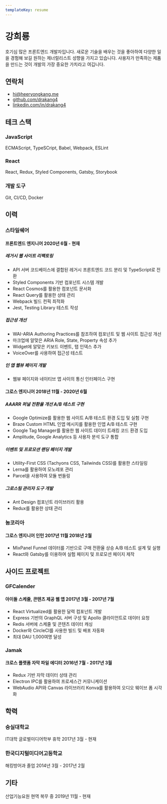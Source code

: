 ```yaml
---
templateKey: resume
---
```


# 강희룡

<p className="text-xl leading-snug text-gray-600 dark:text-gray-400">
  호기심 많은 프론트엔드 개발자입니다. 새로운 기술을 배우는 것을 좋아하여 다양한
  일을 경험해 보길 원하는 제너럴리스트 성향을 가지고 있습니다. 사용자가 만족하는
  제품을 만드는 것이 개발의 가장 중요한 가치라고 여깁니다.
</p>

## 연락처

- <hi@heeryongkang.me>
- [github.com/drakang4](https://github.com/drakang4)
- [linkedin.com/in/drakang4](https://www.linkedin.com/in/drakang4)

## 테크 스택

### JavaScript

ECMAScript, TypeSCript, Babel, Webpack, ESLint

### React

React, Redux, Styled Components, Gatsby, Storybook

### 개발 도구

Git, CI/CD, Docker

## 이력

### 스타일쉐어

#### <TimelineDot />프론트엔드 엔지니어 <Duration>2020년 6월 - 현재</Duration>

<Timeline>
  <h5>레거시 웹 사이트 리팩토링</h5>
  <ul>
    <li>
      API 서버 코드베이스에 결합된 레거시 프론트엔드 코드 분리 및 TypeScript로
      전환
    </li>
    <li>Styled Components 기반 컴포넌트 시스템 개발</li>
    <li>React Cosmos를 활용한 컴포넌트 문서화</li>
    <li>React Query를 활용한 상태 관리</li>
    <li>Webpack 빌드 컨픽 최적화</li>
    <li>Jest, Testing Library 테스트 작성</li>
  </ul>
  <h5>접근성 개선</h5>
  <ul>
    <li>
      WAI-ARIA Authoring Practices를 참조하여 컴포넌트 및 웹 사이트 접근성 개선
    </li>
    <li>마크업에 알맞은 ARIA Role, State, Property 속성 추가</li>
    <li>Widget에 알맞은 키보드 이벤트, 탭 인덱스 추가</li>
    <li>VoiceOver를 사용하여 접근성 테스트</li>
  </ul>
  <h5>인 앱 웹뷰 페이지 개발</h5>
  <ul>
    <li>웹뷰 페이지와 네이티브 앱 사이의 통신 인터페이스 구현</li>
  </ul>
</Timeline>

#### <TimelineDot />그로스 엔지니어 <Duration>2018년 11월 - 2020년 6월</Duration>

<Timeline>
  <h5>AAARR 퍼널 전환율 개선 A/B 테스트 구현</h5>
  <ul>
    <li>
      Google Optimize를 활용한 웹 사이트 A/B 테스트 환경 도입 및 실험 구현
    </li>
    <li>Braze Custom HTML 인앱 메시지를 활용한 인앱 A/B 테스트 구현</li>
    <li>Google Tag Manager를 활용한 웹 사이트 데이터 트래킹 코드 환경 도입</li>
    <li>Amplitude, Google Analytics 등 사용자 분석 도구 통합</li>
  </ul>
  <h5>이벤트 및 프로모션 랜딩 페이지 개발</h5>
  <ul>
    <li>Utility-First CSS (Tachyons CSS, Tailwinds CSS)를 활용한 스타일링</li>
    <li>Lerna를 활용하여 모노레포 관리</li>
    <li>Parcel을 사용하여 모듈 번들링</li>
  </ul>
  <h5>그로스팀 관리자 도구 개발</h5>
  <ul>
    <li>Ant Design 컴포넌트 라이브러리 활용</li>
    <li>Redux를 활용한 상태 관리</li>
  </ul>
</Timeline>

### 눔코리아

#### <TimelineDot />그로스 엔지니어 인턴 <Duration>2017년 11월 2018년 2월</Duration>

<Timeline>
  <ul>
    <li>
      MixPanel Funnel 데이터를 기반으로 구매 전환율 상승 A/B 테스트 설계 및 실행
    </li>
    <li>React와 Gatsby를 이용하여 실험 페이지 및 프로모션 페이지 제작</li>
  </ul>
</Timeline>

## 사이드 프로젝트

### GFCalender

#### 아이돌 스케줄, 콘텐츠 제공 웹 앱 <Duration>2017년 3월 - 2017년 7월</Duration>

- React Virtualized를 활용한 달력 컴포넌트 개발
- Express 기반의 GraphQL 서버 구성 및 Apollo 클라이언트로 데이터 요청
- Redis 서버에 스케줄 및 콘텐츠 데이터 캐싱
- Docker와 CircleCI를 사용한 빌드 및 배포 자동화
- 최대 DAU 1,000여명 달성

### Jamak

#### 크로스 플랫폼 자막 파일 에디터 <Duration>2016년 7월 - 2017년 3월</Duration>

- Redux 기반 자막 데이터 상태 관리
- Electron IPC를 활용하여 프로세스간 커뮤니케이션
- WebAudio API와 Canvas 라이브러리 Konva를 활용하여 오디오 웨이브 폼 시각화

## 학력

### 숭실대학교

IT대학 글로벌미디어학부 휴학 <Duration>2017년 3월 - 현재</Duration>

### 한국디지털미디어고등학교

해킹방어과 졸업 <Duration>2014년 3월 - 2017년 2월</Duration>

## 기타

산업기능요원 현역 복무 중 <Duration>2019년 11월 - 현재</Duration>

